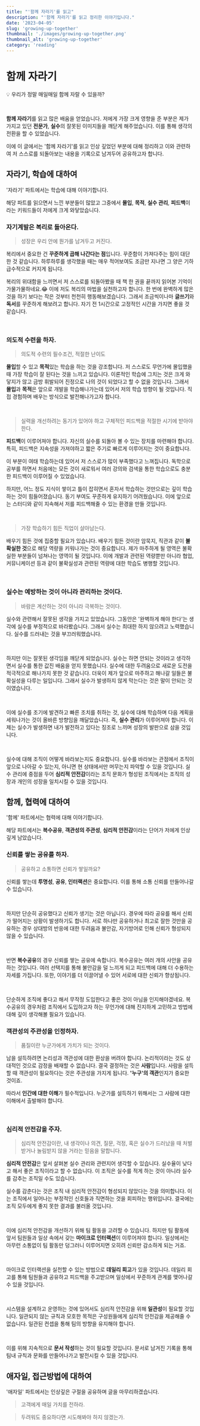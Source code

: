 ```yaml
---
title: "'함께 자라기'를 읽고"
description: "'함께 자라기'를 읽고 정리한 이야기입니다."
date: '2023-04-05'
slug: 'growing-up-together'
thumbnail: './images/growing-up-together.png'
thumbnail_alt: 'growing-up-together'
category: 'reading'
---
```


# 함께 자라기

<Callout>💡 우리가 정말 매일매일 함께 자랄 수 있을까?</Callout>

<br />

**함께 자라기**를 읽고 많은 배움을 얻었습니다.
저에게 가장 크게 영향을 준 부분은 제가 가지고 있던 **전문가**, **실수**의 잘못된 이미지들을 깨닫게 해주었습니다.
이를 통해 생각의 전환을 할 수 있었습니다.

이에 이 글에서는 '함께 자라기'를 읽고 인상 깊었던 부분에 대해 정리하고 이와 관련하여 저 스스로를 되돌아보는 내용을 기록으로 남겨두어 공유하고자 합니다.

## 자라기, 학습에 대하여

'자라기' 파트에서는 학습에 대해 이야기합니다.

해당 파트를 읽으면서 느낀 부분들이 많았고 그중에서 **몰입**, **목적**, **실수 관리**, **피드백**이라는 키워드들이 저에게 크게 와닿았습니다.

### 자기계발은 복리로 돌아온다.

> 성장은 우리 안에 뭔가를 남겨두고 커진다.

복리에서 중요한 건 **꾸준하게 곱해 나간다는 점**입니다.
꾸준함이 가져다주는 힘이 대단한 것 같습니다.
하루하루를 생각했을 때는 매우 적어보여도 조금만 지나면 그 양은 기하급수적으로 커지게 됩니다.

복리의 위대함을 느끼면서 저 스스로를 되돌아봤을 때 책 한 권을 끝까지 읽어본 기억이 가물가물하네요.😂
이에 저도 복리의 마법을 실천하고자 합니다.
한 번에 완벽하게 많은 것을 하기 보다는 작은 것부터 천천히 행동해보겠습니다.
그래서 조금씩이나마 **글쓰기**와 **독서**를 꾸준하게 해보려고 합니다.
자기 전 1시간으로 고정적인 시간을 가지면 좋을 것 같습니다.

<br />

### 의도적 수련을 하자.

> 의도적 수련의 필수조건, 적절한 난이도

**몰입**할 수 있고 **목적**있는 학습을 하는 것을 강조합니다.
저 스스로도 무언가에 몰입했을 때 가장 학습이 잘 된다는 것을 느끼고 있습니다.
이론적인 학습에 그치는 것은 크게 와닿지가 않고 금방 휘발되어 진정으로 나의 것이 되었다고 할 수 없을 것입니다.
그래서 **몰입**과 **목적**은 앞으로 개발을 학습해나가는데 있어서 저의 학습 방향이 될 것입니다.
직접 경험하며 배우는 방식으로 발전해나가고자 합니다.

<br />

> 실력을 개선하려는 동기가 있어야 하고 구체적인 피드백을 적절한 시기에 받아야 한다.

**피드백**이 이루어져야 합니다.
자신의 실수를 되돌아 볼 수 있는 장치를 마련해야 합니다.
특히, 피드백은 지속성을 가져야하고 짧은 주기로 빠르게 이루어지는 것이 중요합니다.

이 부분이 여태 학습하는데 있어서 저 스스로가 많이 부족했다고 느껴집니다.
독학으로 공부를 하면서 처음에는 모든 것이 새로워서 여러 강의와 검색을 통한 학습으로도 충분한 피드백이 이루어질 수 있었습니다.

하지만, 어느 정도 지식이 쌓이고 틀이 잡히면서 혼자서 학습하는 것만으로는 깊이 학습하는 것이 힘들어졌습니다.
동기 부여도 꾸준하게 유지하기 어려웠습니다.
이에 앞으로는 스터디와 같이 지속해서 저를 피드백해줄 수 있는 환경을 만들 것입니다.

<br />

> 가장 학습하기 힘든 직업이 살아남는다.

배우기 힘든 것에 집중할 필요가 있습니다.
배우기 힘든 것이란 암묵지, 직관과 같이 **불확실한 것**으로 해당 역량을 키워나가는 것이 중요합니다.
제가 마주하게 될 영역은 불확실한 부분들이 넘쳐나는 영역이 될 것입니다.
이에 개발과 관련된 역량뿐만 아니라 협업, 커뮤니케이션 등과 같이 불확실성과 관련된 역량에 대한 학습도 병행할 것입니다.

<br />

### 실수는 예방하는 것이 아니라 관리하는 것이다.

> 바람은 계산하는 것이 아니라 극복하는 것이다.

실수와 관련해서 잘못된 생각을 가지고 있었습니다.
그동안은 '완벽하게 해야 한다'는 생각에 실수를 부정적으로 바라봤습니다.
그래서 실수는 최대한 하지 않으려고 노력했습니다. 실수를 드러내는 것을 부끄러워했습니다.

<br />

하지만 이는 잘못된 생각임을 깨닫게 되었습니다.
실수는 하면 안되는 것이라고 생각하면서 실수를 통한 값진 배움을 얻지 못했습니다.
실수에 대한 두려움으로 새로운 도전을 적극적으로 해나가지 못한 것 같습니다.
더욱이 제가 앞으로 마주하고 해나갈 일들은 불확실성을 다루는 일입니다.
그래서 실수가 발생하지 않게 막는다는 것은 말이 안되는 것이였습니다.

<br />

이에 실수를 조기에 발견하고 빠른 조치를 취하는 것, 실수에 대해 학습하며 다음 계획을 세워나가는 것이 올바른 방향임을 깨달았습니다.
즉, **실수 관리**가 이루어져야 합니다.
이제는 실수가 발생하면 내가 발전하고 있다는 징조로 느끼며 성장의 발판으로 삼을 것입니다.

<br />

실수에 대해 조직이 어떻게 바라보는지도 중요합니다.
실수를 바라보는 관점에서 조직이 앞으로 나아갈 수 있는지, 아니면 현 상태에서만 머무는지 파악할 수 있을 것입니다.
실수 관리에 중점을 두어 **심리적 안전감**이라는 조직 문화가 형성된 조직에서는 조직의 성장과 개인의 성장을 일치시킬 수 있을 것입니다.

## 함께, 협력에 대하여

'함께' 파트에서는 협력에 대해 이야기합니다.

해당 파트에서는 **복수공유**, **객관성의 주관성**, **심리적 안전감**이라는 단어가 저에게 인상 깊게 남았습니다.

### 신뢰를 쌓는 공유를 하자.

> 공유하고 소통하면 신뢰가 쌓일까요?

신뢰를 쌓는데 **투명성**, **공유**, **인터랙션**은 중요합니다.
이를 통해 소통 신뢰를 만들어나갈 수 있습니다.

<br />

하지만 단순히 공유했다고 신뢰가 생기는 것은 아닙니다.
경우에 따라 공유를 해서 신뢰가 떨어지는 상황이 발생하기도 합니다.
서로 하나만 공유하거나 최고로 잘한 것만을 공유하는 경우 상대방의 반응에 대한 두려움과 불안감, 자기방어로 인해 신뢰가 형성되지 않을 수 있습니다.

<br />

반면 **복수공유**의 경우 신뢰를 쌓는 공유에 속합니다. 복수공유는 여러 개의 사안을 공유하는 것입니다.
여러 선택지를 통해 불안감을 덜 느끼게 되고 피드백에 대해 더 수용하는 자세를 가집니다.
또한, 이야기를 더 이끌어낼 수 있어 서로에 대한 신뢰가 향상됩니다.

<br />

단순하게 조직에 좋다고 해서 무작정 도입한다고 좋은 것이 아님을 인지해야겠네요.
복수공유의 경우처럼 조직에서 도입하고자 하는 무언가에 대해 진지하게 고민하고 방법에 대해 깊이 생각해볼 필요가 있습니다.

### 객관성의 주관성을 인정하자.

> 품질이란 누군가에게 가치가 되는 것이다.

남을 설득하려면 논리성과 객관성에 대한 환상을 버려야 합니다.
논리적이라는 것도 상대적인 것으로 감정을 배재할 수 없습니다.
결국 결정하는 것은 **사람**입니다.
사람을 설득할 때 객관성이 필요하다는 것은 주관성을 가지게 됩니다.
**'누구'의 객관**인지가 중요한 것이죠.

따라서 **인간에 대한 이해**가 필수적입니다.
누군가를 설득하기 위해서는 그 사람에 대한 이해에서 출발해야 합니다.

<br />

### 심리적 안전감을 주자.

> 심리적 안전감이란, 내 생각이나 의견, 질문, 걱정, 혹은 실수가 드러났을 때 처벌받거나 놀림받지 않을 거라는 믿음을 말합니다.

**심리적 안전감**은 앞서 살펴본 실수 관리와 관련지어 생각할 수 있습니다.
실수율이 낮다고 해서 좋은 조직이라고 할 수 없습니다.
이 조직은 실수를 적게 하는 것이 아니라 실수를 감추는 조직일 수도 있습니다.

실수를 감춘다는 것은 조직 내 심리적 안전감이 형성되지 않았다는 것을 의미합니다.
이는 조직에서 일어나는 부정적인 신호들과 직면하는 것을 회피하는 행위입니다.
결국에는 조직 모두에게 좋지 못한 결과를 불러올 것입니다.

<br />

이에 심리적 안전감을 개선하기 위해 팀 활동을 고려할 수 있습니다.
하지만 팀 활동에 앞서 팀원들과 일상 속에서 갖는 **마이크로 인터랙션**이 이루어져야 합니다.
일상에서는 아무런 소통없이 팀 활동만 덩그러니 이루어지면 오히려 신뢰만 감소하게 되는 거죠.

<br />

마이크로 인터랙션을 실천할 수 있는 방법으로 **데일리 회고**가 있을 것입니다.
데일리 회고를 통해 팀원들과 공유하고 피드백을 주고받으며 일상에서 꾸준하게 관계를 맺어나갈 수 있을 것입니다.

<br />

시스템을 설계하고 운영하는 것에 있어서도 심리적 안전감을 위해 **일관성**이 필요할 것입니다.
일관되지 않는 규칙과 모호한 목적은 구성원들에게 심리적 안전감을 제공해줄 수 없습니다.
일관된 컨셉을 통해 팀의 방향을 유지해야 합니다.

<br />

이를 위해 지속적으로 **문서 작성**하는 것이 필요할 것입니다.
문서로 남겨진 기록을 통해 팀내 규칙과 문화를 만들어나가고 발전시킬 수 있을 것입니다.

## 애자일, 접근방법에 대하여

'애자일' 파트에서는 인상깊은 구절을 공유하며 글을 마무리하겠습니다.

> 고객에게 매일 가치를 전하라.

> 두려워도 중요하다면 시도해봐야 하지 않겠는가.
